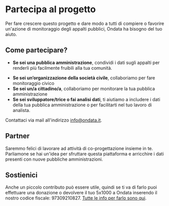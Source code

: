 # Partecipa al progetto

Per fare crescere questo progetto e dare modo a tutti di compiere o favorire un'azione di monitoraggio degli appalti pubblici, Ondata ha bisogno del tuo aiuto.

## Come partecipare?

- **Se sei una pubblica amministrazione**, condividi i dati sugli appalti per renderli più facilmente fruibili alla tua comunità.

<Card
    title="Scopri OCDS"
    description="Condividi i dati e diventa OCDS Compliant"
    url=""
    icon="/icons/ocds.png"
/>

- **Se sei un’organizzazione della società civile**, collaboriamo per fare monitoraggio civico
- **Se sei un/a cittadino/a**, collaboriamo per monitorare la tua pubblica amministrazione
- **Se sei sviluppatore/trice o fai analisi dati**, ti aiutiamo a includere i dati della tua pubblica amministrazione o per facilitarti nel tuo lavoro di analista.

Contattaci via mail all'indirizzo [info@ondata.it](mailto:info@ondata.it).

## Partner

Saremmo felici di lavorare ad attività di co-progettazione insieme in te.
Parliamone se hai un'idea per sfruttare questa piattaforma e arricchire i dati presenti con nuove pubbliche amministrazioni.

## Sostienici

Anche un piccolo contributo può essere utile, quindi se ti va di farlo puoi effettuare una donazione o devolvere il tuo 5x1000 a Ondata inserendo il nostro codice fiscale: 97309210827.
[Tutte le info per farlo sono qui](https://sostieni.ondata.it/i).

<Card
    title="Dona a onData"
    description="Sostieni l’associazione che si batte per la trasparenza"
    url=""
    icon="/icons/hearth.png"
/>

